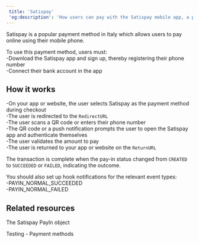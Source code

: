 ```yaml
---  
 title: 'Satispay'  
 'og:description': 'How users can pay with the Satispay mobile app, a popular payment method in Italy.'  
---  
```


Satispay is a popular payment method in Italy which allows users to pay online using their mobile phone.  

To use this payment method, users must:  
-Download the Satispay app and sign up, thereby registering their phone number  
-Connect their bank account in the app  

## How it works  
-On your app or website, the user selects Satispay as the payment method during checkout  
-The user is redirected to the `RedirectURL`  
-The user scans a QR code or enters their phone number  
-The QR code or a push notification prompts the user to open the Satispay app and authenticate themselves  
-The user validates the amount to pay  
-The user is returned to your app or website on the `ReturnURL`  

The transaction is complete when the pay-in status changed from `CREATED` to `SUCCEEDED` or `FAILED`, indicating the outcome.   

You should also set up hook notifications for the relevant event types:  
-PAYIN_NORMAL_SUCCEEDED  
-PAYIN_NORMAL_FAILED  

## Related resources  

<Card title="Endpoints">The Satispay PayIn object</Card>  

<Card title="Dev tools">Testing - Payment methods</Card>